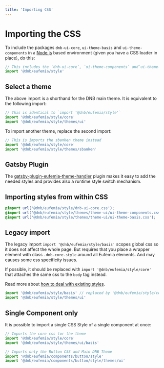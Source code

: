 ```yaml
---
title: 'Importing CSS'
---
```


# Importing the CSS

To include the packages `dnb-ui-core`, `ui-theme-basis` and `ui-theme-components` in a [Node.js](https://nodejs.org) based environment (given you have a CSS loader in place), do this:

```js
// This includes the `dnb-ui-core`, `ui-theme-components` and`ui-theme-basis`
import '@dnb/eufemia/style'
```

## Select a theme

The above import is a shorthand for the DNB main theme. It is equivalent to the following import:

```js
// This is identical to `import '@dnb/eufemia/style'`
import '@dnb/eufemia/style/core'
import '@dnb/eufemia/style/themes/ui'
```

To import another theme, replace the second import:

```js
// This is imports the sbanken theme instead
import '@dnb/eufemia/style/core'
import '@dnb/eufemia/style/themes/sbanken'
```

## Gatsby Plugin

The [gatsby-plugin-eufemia-theme-handler](https://github.com/dnbexperience/gatsby-plugin-eufemia-theme-handler) plugin makes it easy to add the needed styles and provides also a runtime style switch mechanism.

## Importing styles from within CSS

```css
@import url('@dnb/eufemia/style/dnb-ui-core.css');
@import url('@dnb/eufemia/style/themes/theme-ui/ui-theme-components.css');
@import url('@dnb/eufemia/style/themes/theme-ui/ui-theme-basis.css');
```

## Legacy import

The legacy import `import '@dnb/eufemia/style/basis'` scopes global css so it does not affect the whole page. But requires that
you place a wrapper element with class `.dnb-core-style` around all Eufemia elements. And may causes some css specificity issues.

If possible, it should be replaced with `import '@dnb/eufemia/style/core'` that attaches the same css to the `body` tag instead.

Read more about [how to deal with existing styles](/uilib/usage/customisation/styling#how-to-deal-with-existing-styles).

```js
import '@dnb/eufemia/style/basis' // replaced by '@dnb/eufemia/style/core'
import '@dnb/eufemia/style/themes/ui'
```

## Single Component only

It is possible to import a single CSS Style of a single component at once:

```js
// Imports the core css for the theme
import '@dnb/eufemia/style/core'
import '@dnb/eufemia/style/themes/ui/basis'

// Imports only the Button CSS and Main DNB Theme
import '@dnb/eufemia/components/button/style'
import '@dnb/eufemia/components/button/style/themes/ui'
```
